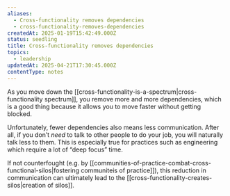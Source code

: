 ```yaml
---
aliases:
  - Cross-functionality removes dependencies
  - cross-functionality-removes-dependencies
createdAt: 2025-01-19T15:42:49.000Z
status: seedling
title: Cross-functionality removes dependencies
topics:
  - leadership
updatedAt: 2025-04-21T17:30:45.000Z
contentType: notes
---
```

As you move down the [[cross-functionality-is-a-spectrum|cross-functionality spectrum]], you remove more and more dependencies, which is a good thing because it allows you to move faster without getting blocked.

Unfortunately, fewer dependencies also means less communication. After all, if you don’t _need_ to talk to other people to do your job, you will naturally talk less to them. This is especially true for practices such as engineering which require a lot of “deep focus” time.

If not counterfought (e.g. by [[communities-of-practice-combat-cross-functional-silos|fostering communiteis of practice]]), this reduction in communication can ultimately lead to the [[cross-functionality-creates-silos|creation of silos]].
